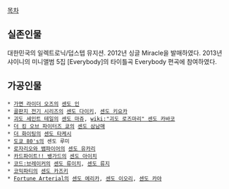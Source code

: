 [[목차]]

== 실존인물 ==
대한민국의 일렉트로닉/덥스텝 뮤지션. 
2012년 싱글 Miracle을 발매하였다.
2013년 샤이니의 미니앨범 5집 [Everybody]의 타이틀곡 Everybody 편곡에 참여하였다.

== 가공인물 ==
 * [[가면 라이더 오즈]]의 [[센도 인]]
 * [[골판지 전기 시리즈]]의 [[센도 다이키]], [[센도 키요카]]
 * [[괴도 세인트 테일]]의 [[센도 마쥬]], [[wiki:"괴도 로즈마리" 센도 카바코]]
 * [[더 킹 오브 파이터즈 쿄]]의 [[센도 삼남매]]
 * [[더 화이팅]]의 [[센도 타케시]]
 * [[도쿄 80's]]의 센도 루미
 * [[로자리오와 뱀파이어]]의 [[센도 유카리]] 
 * [[카드파이트!! 뱅가드]]의 [[센도 아이치]]
 * [[코드:브레이커]]의 [[센도 류이치]], [[센도 류지]]
 * [[코믹파티]]의 [[센도 카즈키]]
 * [[Fortune Arterial]]의 [[센도 에리카]], [[센도 이오리]], [[센도 카야]]
